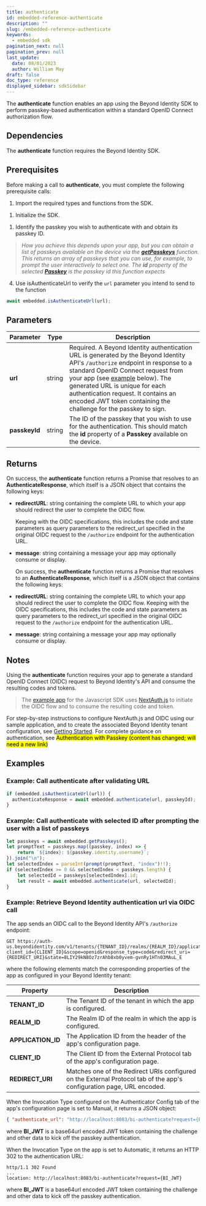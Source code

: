 ```yaml
---
title: authenticate
id: embedded-reference-authenticate
description: ""
slug: /embedded-reference-authenticate
keywords:
  - embedded sdk
pagination_next: null
pagination_prev: null
last_update:
  date: 08/01/2023
  author: William May
draft: false
doc_type: reference
displayed_sidebar: sdkSidebar
---
```


The **authenticate** function enables an app using the Beyond Identity SDK to perform passkey-based authentication within a standard OpenID Connect authorization flow.

## Dependencies

The **authenticate** function requires the Beyond Identity SDK.

<InstallationAll />

## Prerequisites

Before making a call to **authenticate**, you must complete the following prerequisite calls:

1. Import the required types and functions from the SDK.

  <ImportAll />

1. Initialize the SDK.

  <InitializeAll />

1. Identify the passkey you wish to authenticate with and obtain its passkey ID.

  > _How you achieve this depends upon your app, but you can obtain a list of passkeys available on the device via the [**getPasskeys**](./embedded-reference-getPasskeys) function. This returns an array of passkeys that you can use, for example, to prompt the user interactively to select one. The **id** property of the selected [**Passkey**](./embedded-reference-passkey-type) is the passkey id this function expects_

4. Use isAuthenticateUrl to verify the `url` parameter you intend to send to the function

  ```javascript
  await embedded.isAuthenticateUrl(url);
  ```

## Parameters

| Parameter | Type | Description |
| --- | --- | --- |
| **url** | string | Required. A Beyond Identity authentication URL is generated by the Beyond Identity API's `/authorize` endpoint in response to a standard OpenID Connect request from your app (see [example](#example:-retrieve-beyond-identity-authentication-url-via-oidc-call) below). The generated URL is unique for each authentication request. It contains an encoded JWT token containing the challenge for the passkey to sign. |
| **passkeyId** | string | The ID of the passkey that you wish to use for the authentication. This should match the **id** property of a **Passkey** available on the device. |

## Returns

On success, the **authenticate** function returns a Promise that resolves to an **AuthenticateResponse**, which itself is a JSON object that contains the following keys:

- **redirectURL**: string containing the complete URL to which your app should redirect the user to complete the OIDC flow.

  Keeping with the OIDC specifications, this includes the code and state parameters as query parameters to the redirect_url specified in the original OIDC request to the `/authorize` endpoint for the authentication URL.

- **message**: string containing a message your app may optionally consume or display.

  On success, the **authenticate** function returns a Promise that resolves to an **AuthenticateResponse**, which itself is a JSON object that contains the following keys:

- **redirectURL**: string containing the complete URL to which your app should redirect the user to complete the OIDC flow. Keeping with the OIDC specifications, this includes the code and state parameters as query parameters to the redirect_url specified in the original OIDC request to the `/authorize` endpoint for the authentication URL.

- **message**: string containing a message your app may optionally consume or display.

## Notes

Using the **authenticate** function requires your app to generate a standard OpenID Connect (OIDC) request to Beyond Identity's API and consume the resulting codes and tokens.

> The [example app](https://github.com/gobeyondidentity/bi-sdk-js/tree/main/example) for the Javascript SDK uses [NextAuth.js](https://next-auth.js.org/getting-started/example) to initiate the OIDC flow and to consume the resulting code and token.

For step-by-step instructions to configure NextAuth.js and OIDC using our sample application, and to create the associated Beyond Identity tenant configuration, see [Getting Started](/docs/next/get-started). For complete guidance on authentication, see <mark>Authentication with Passkey (content has changed; will need a new link)</mark>

## Examples

### Example: Call **authenticate** after validating URL

```javascript
if (embedded.isAuthenticateUrl(url)) {
  authenticateResponse = await embedded.authenticate(url, passkeyId);
}
```

### Example: Call **authenticate** with selected ID after prompting the user with a list of passkeys

```javascript
let passkeys = await embedded.getPasskeys();
let promptText = passkeys.map((passkey, index) => {
    return `${index}: ${passkey.identity.username}`;
}).join("\n");
let selectedIndex = parseInt(prompt(promptText, "index")!!);
if (selectedIndex >= 0 && selectedIndex < passkeys.length) {
    let selectedId = passkeys[selectedIndex].id;
    let result = await embedded.authenticate(url, selectedId);
}
```

### Example: Retrieve Beyond Identity authentication url via OIDC call

The app sends an OIDC call to the Beyond Identity API's `/authorize` endpoint:

```http
GET https://auth-us.beyondidentity.com/v1/tenants/{TENANT_ID}/realms/{REALM_ID}/applications/{APPLICATION_ID}/authorize?client_id={CLIENT_ID}&scope=openid&response_type=code&redirect_uri={REDIRECT_URI}&state=8LIY29kN8Oz7zrAhb8xb0yvem-gvnRy1HTn03MAuL_E
```

where the following elements match the corresponding properties of the app as configured in your Beyond Identity tenant:

| Property | Description |
| --- | --- |
| **TENANT_ID** | The Tenant ID of the tenant in which the app is configured. |
| **REALM_ID** | The Realm ID of the realm in which the app is configured. |
| **APPLICATION_ID** | The Application ID from the header of the app's configuration page. |
| **CLIENT_ID** | The Client ID from the External Protocol tab of the app's configuration page. |
| **REDIRECT_URI** | Matches one of the Redirect URIs configured on the External Protocol tab of the app's configuration page, URL encoded. |

When the Invocation Type configured on the Authenticator Config tab of the app's configuration page is set to Manual, it returns a JSON object:

```json
{ "authenticate_url": "http://localhost:8083/bi-authenticate?request={BI_JWT}" }
```

where **BI_JWT** is a base64url encoded JWT token containing the challenge and other data to kick off the passkey authentication.

When the Invocation Type on the app is set to Automatic, it returns an HTTP 302 to the authentication URL:

```http
http/1.1 302 Found
...
location: http://localhost:8083/bi-authenticate?request={BI_JWT}
```

where **BI_JWT** is a base64url encoded JWT token containing the challenge and other data to kick off the passkey authentication.
